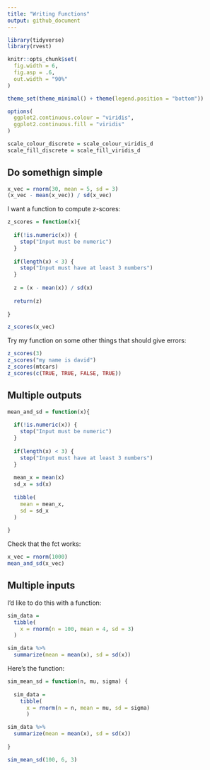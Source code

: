 ```yaml
---
title: "Writing Functions"
output: github_document
---
```


```r
library(tidyverse)
library(rvest)

knitr::opts_chunk$set(
  fig.width = 6,
  fig.asp = .6,
  out.width = "90%"
)

theme_set(theme_minimal() + theme(legend.position = "bottom"))

options(
  ggplot2.continuous.colour = "viridis",
  ggplot2.continuous.fill = "viridis"
)

scale_colour_discrete = scale_colour_viridis_d
scale_fill_discrete = scale_fill_viridis_d
```

## Do somethign simple

```r
x_vec = rnorm(30, mean = 5, sd = 3)
(x_vec - mean(x_vec)) / sd(x_vec)
```

I want a function to compute z-scores:

```r
z_scores = function(x){
  
  if(!is.numeric(x)) {
    stop("Input must be numeric")
  }
  
  if(length(x) < 3) {
    stop("Input must have at least 3 numbers")
  }
  
  z = (x - mean(x)) / sd(x)
  
  return(z)
  
}

z_scores(x_vec)
```

Try my function on some other things that should give errors:

```r
z_scores(3)
z_scores("my name is david")
z_scores(mtcars)
z_scores(c(TRUE, TRUE, FALSE, TRUE))
```

## Multiple outputs

```r
mean_and_sd = function(x){
  
  if(!is.numeric(x)) {
    stop("Input must be numeric")
  }
  
  if(length(x) < 3) {
    stop("Input must have at least 3 numbers")
  }
  
  mean_x = mean(x)
  sd_x = sd(x)
  
  tibble(
    mean = mean_x,
    sd = sd_x
  )
  
}
```

Check that the fct works:

```r
x_vec = rnorm(1000)
mean_and_sd(x_vec)
```

## Multiple inputs

I'd like to do this with a function:

```r
sim_data = 
  tibble(
    x = rnorm(n = 100, mean = 4, sd = 3)
  )

sim_data %>% 
  summarize(mean = mean(x), sd = sd(x))
```

Here's the function:

```r
sim_mean_sd = function(n, mu, sigma) {
  
  sim_data = 
    tibble(
      x = rnorm(n = n, mean = mu, sd = sigma)
      )

sim_data %>% 
  summarize(mean = mean(x), sd = sd(x))
  
}

sim_mean_sd(100, 6, 3)
```

